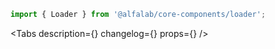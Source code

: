 

<Meta title='Deprecated components/Loader' component={Loader} id='Loader' />

<!-- Canvas -->

<Story name='Loader'>
    <Loader />
</Story>

<!-- Docs -->

<ComponentHeader
    name='Loader'
    version={version}
    package='@alfalab/core-components/loader'
    design='https://www.figma.com/file/cdNnkh2QdxuvYLrBm4cubM/Web-%3A%3A-Core-Default-Components?node-id=140%3A22288'
/>

```jsx
import { Loader } from '@alfalab/core-components/loader';
```

<Tabs description={<Description />} changelog={<Changelog />} props={<ArgsTable of={LoaderTS} />} />

